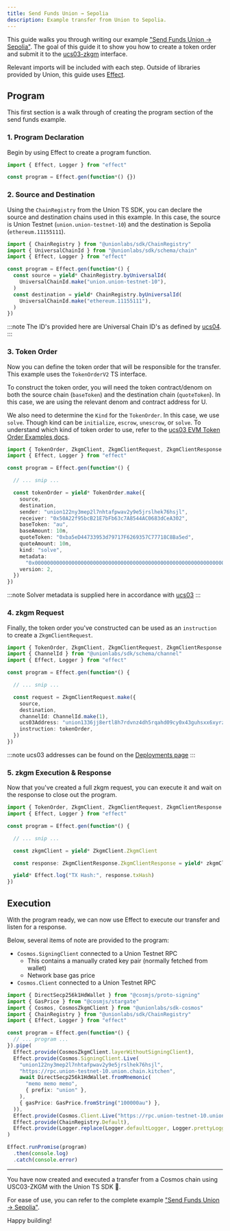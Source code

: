 ```yaml
---
title: Send Funds Union → Sepolia
description: Example transfer from Union to Sepolia.
---
```


This guide walks you through writing our example ["Send Funds Union -> Sepolia"](/integrations/typescript/examples/cosmos/send-funds-union-to-sepolia/). The goal of this guide it to show you how to create a token order and submit it to the [ucs03-zkgm](/ucs/03) interface.

Relevant imports will be included with each step. Outside of libraries provided by Union, this guide uses [Effect](https://effect.website/).

## Program

This first section is a walk through of creating the program section of the send funds example.

### 1. Program Declaration

Begin by using Effect to create a program function.

```ts
import { Effect, Logger } from "effect"

const program = Effect.gen(function*() {})
```

### 2. Source and Destination

Using the `ChainRegistry` from the Union TS SDK, you can declare the source and destination chains used in this example. In this case, the source is Union Testnet (`union.union-testnet-10`) and the destination is Sepolia (`ethereum.11155111`).

```ts
import { ChainRegistry } from "@unionlabs/sdk/ChainRegistry"
import { UniversalChainId } from "@unionlabs/sdk/schema/chain"
import { Effect, Logger } from "effect"

const program = Effect.gen(function*() {
  const source = yield* ChainRegistry.byUniversalId(
    UniversalChainId.make("union.union-testnet-10"),
  )
  const destination = yield* ChainRegistry.byUniversalId(
    UniversalChainId.make("ethereum.11155111"),
  )
})
```

:::note
The ID's provided here are Universal Chain ID's as defined by [ucs04](/ucs/04).
:::

### 3. Token Order

Now you can define the token order that will be responsible for the transfer. This example uses the `TokenOrderV2` TS interface.

To construct the token order, you will need the token contract/denom on both the source chain (`baseToken`) and the destination chain (`quoteToken`). In this case, we are using the relevant denom and contract address for U.

We also need to determine the `Kind` for the `TokenOrder`. In this case, we use `solve`. Though kind can be `initialize`, `escrow`, `unescrow`, or `solve`. To understand which kind of token order to use, refer to the [ucs03 EVM Token Order Examples docs](/ucs/03/#evm-token-order-examples).

```ts
import { TokenOrder, ZkgmClient, ZkgmClientRequest, ZkgmClientResponse } from "@unionlabs/sdk"
import { Effect, Logger } from "effect"

const program = Effect.gen(function*() {

  // ... snip ...

  const tokenOrder = yield* TokenOrder.make({
    source,
    destination,
    sender: "union122ny3mep2l7nhtafpwav2y9e5jrslhek76hsjl",
    receiver: "0x50A22f95bcB21E7bFb63c7A8544AC0683dCeA302",
    baseToken: "au",
    baseAmount: 10n,
    quoteToken: "0xba5eD44733953d79717F6269357C77718C8Ba5ed",
    quoteAmount: 10n,
    kind: "solve",
    metadata:
      "0x000000000000000000000000000000000000000000000000000000000000004000000000000000000000000000000000000000000000000000000000000000800000000000000000000000000000000000000000000000000000000000000014ba5ed44733953d79717f6269357c77718c8ba5ed0000000000000000000000000000000000000000000000000000000000000000000000000000000000000000",
    version: 2,
  })
})
```

:::note
Solver metadata is supplied here in accordance with [ucs03](/ucs/03)
:::

### 4. zkgm Request

Finally, the token order you've constructed can be used as an `instruction` to create a `ZkgmClientRequest`.

```ts
import { TokenOrder, ZkgmClient, ZkgmClientRequest, ZkgmClientResponse } from "@unionlabs/sdk"
import { ChannelId } from "@unionlabs/sdk/schema/channel"
import { Effect, Logger } from "effect"

const program = Effect.gen(function*() {

  // ... snip ...

  const request = ZkgmClientRequest.make({
    source,
    destination,
    channelId: ChannelId.make(1),
    ucs03Address: "union1336jj8ertl8h7rdvnz4dh5rqahd09cy0x43guhsxx6xyrztx292qpe64fh",
    instruction: tokenOrder,
  })
})
```

:::note
ucs03 addresses can be found on the [Deployments page](/protocol/deployments/)
:::

### 5. zkgm Execution & Response

Now that you've created a full zkgm request, you can execute it and wait on the response to close out the program.

```ts
import { TokenOrder, ZkgmClient, ZkgmClientRequest, ZkgmClientResponse } from "@unionlabs/sdk"
import { Effect, Logger } from "effect"

const program = Effect.gen(function*() {

  // ... snip ...

  const zkgmClient = yield* ZkgmClient.ZkgmClient

  const response: ZkgmClientResponse.ZkgmClientResponse = yield* zkgmClient.execute(request)

  yield* Effect.log("TX Hash:", response.txHash)
})
```

## Execution

With the program ready, we can now use Effect to execute our transfer and listen for a response.

Below, several items of note are provided to the program:

- `Cosmos.SigningClient` connected to a Union Testnet RPC
  - This contains a manually crated key pair (normally fetched from wallet)
  - Network base gas price
- `Cosmos.Client` connected to a Union Testnet RPC

```ts
import { DirectSecp256k1HdWallet } from "@cosmjs/proto-signing"
import { GasPrice } from "@cosmjs/stargate"
import { Cosmos, CosmosZkgmClient } from "@unionlabs/sdk-cosmos"
import { ChainRegistry } from "@unionlabs/sdk/ChainRegistry"
import { Effect, Logger } from "effect"

const program = Effect.gen(function*() {
  // ... program ...
}).pipe(
  Effect.provide(CosmosZkgmClient.layerWithoutSigningClient),
  Effect.provide(Cosmos.SigningClient.Live(
    "union122ny3mep2l7nhtafpwav2y9e5jrslhek76hsjl",
    "https://rpc.union-testnet-10.union.chain.kitchen",
    await DirectSecp256k1HdWallet.fromMnemonic(
      "memo memo memo",
      { prefix: "union" },
    ),
    { gasPrice: GasPrice.fromString("100000au") },
  )),
  Effect.provide(Cosmos.Client.Live("https://rpc.union-testnet-10.union.chain.kitchen")),
  Effect.provide(ChainRegistry.Default),
  Effect.provide(Logger.replace(Logger.defaultLogger, Logger.prettyLoggerDefault)),
)

Effect.runPromise(program)
  .then(console.log)
  .catch(console.error)
```

---

You have now created and executed a transfer from a Cosmos chain using USC03-ZKGM with the Union TS SDK 🎉.

For ease of use, you can refer to the complete example ["Send Funds Union -> Sepolia"](/integrations/typescript/examples/cosmos/send-funds-union-to-sepolia/).

Happy building!
